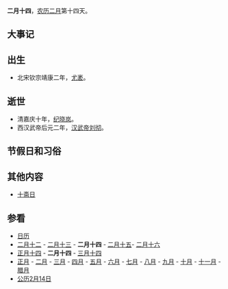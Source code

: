{{Lunar02Calendar}}
'''二月十四'''，[[农历|农历]][[二月_(农历)|二月]]第十四天。

==大事记==

==出生==
*北宋钦宗靖康二年，[[尤袤|尤袤]]。

==逝世==
*清嘉庆十年，[[纪晓岚|纪晓岚]]。
*西汉武帝后元二年，[[汉武帝|汉武帝]][[刘彻|刘彻]]。

==节假日和习俗==

==其他内容==
*[[十斋日|十斋日]]

==参看==
*[[历史上的今天|日历]]
*[[二月十二|二月十二]] - [[二月十三|二月十三]] - '''二月十四''' - [[二月十五|二月十五]]- [[二月十六|二月十六]]    
*[[正月十四|正月十四]] - '''二月十四''' - [[三月十四|三月十四]]
*[[正月|正月]] - [[二月_(农历)|二月]] - [[三月_(农历)|三月]] - [[四月_(农历)|四月]] - [[五月_(农历)|五月]] - [[六月_(农历)|六月]] - [[七月_(农历)|七月]] - [[八月_(农历)|八月]] - [[九月_(农历)|九月]] - [[十月_(农历)|十月]] - [[十一月_(农历)|十一月]] - [[腊月|腊月]]
*[[公历|公历]][[2月14日|2月14日]]